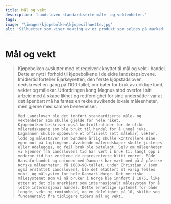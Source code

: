 ```yaml
---
title: Mål og vekt
description: 'Landsloven standardiserte måle- og vektenheter.'
tags:
image: '\images\kjopebolken\kjopesilhuette.jpg'
alt: 'Silhuetter som viser vekting av et produkt som selges på marked.'
---
```



# Mål og vekt

<Blockquote
    quote='«Fordi det nå er vedtatt over hele landet at samme pund, vetter, lodd, målekar og stikker skal gjelde over hele landet, slik at fåkunnige folk kan narres mye mindre, hvor de enn kan være i landet.»'
    footer='Kjøpebolken, kapittel 29' />


<Container stil="initial side">
    Kjøpebolken avslutter med et regelverk knyttet til mål og vekt i handel. Dette er nytt i forhold til kjøpebolkene i de eldre landskapslovene. 
    Imidlertid forteller Bjarkøyretten, den første kjøpstadsloven, nedskrevet en gang på 1100-tallet, om bøter for bruk av uriktige lodd, vekter og målekar. 
    Utfordringen kong Magnus stod overfor i sitt arbeid med å skape likhet og rettferdighet for sine undersåtter var at det åpenbart må ha fantes en rekke avvikende lokale måleenheter, men gjerne med samme benevnelser. 
    
    Med Landsloven ble det innført standardiserte måle- og vektenheter som skulle gjelde for hele riket.
    Kjøpebolken beskriver også kontrollrutiner for de ulike måleredskapene som ble brukt til handel for å unngå juks. Lagmannen skulle oppbevare et offisielt sett målekar, vekter, lodd og målestaver som bøndene årlig skulle kontrollere sine egne mot på lagtingene. Avvikende måleredskaper skulle justeres eller ødelegges, og feil bruk ble bøtelagt. Selv om måleenheter vi kjenner fra Landslovens tid har vært i bruk til langt opp i moderne tid har verdiene de representerte blitt endret. Både Hansaforbundet og unionen med Danmark har vært med på å påvirke norske måleenheter. På 1680–90-tallet, under Christian V (som også erstattet Landsloven), ble det etablert et varig felles vekt- og målsystem for hele Danmark-Norge. Det metriske målesystemet som vi nå bruker i Norge ble innført i 1875, like etter at det ble anerkjent som internasjonalt målesystem for å lette internasjonal handel. Dette enhetlige systemet for både lengde, vekt og rominnhold, og en delelighet på 10, skilte seg fundamentalt fra tidligere tiders mål og vekt.
</Container>

<Figure
    image="/images/kjopebolken/vekt.jpg"
    title="Ulike vekt fra utstillingsmonter."
    alt="Ulike vekt fra utstillingsmonter."
>
</Figure>
